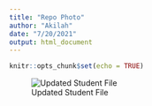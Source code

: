 ```yaml
---
title: "Repo Photo"
author: "Akilah"
date: "7/20/2021"
output: html_document
---
```


```r
knitr::opts_chunk$set(echo = TRUE)
```

![Updated Student File](C:\Users\ninet\OneDrive\Desktop\Repo Proof 1.png)
